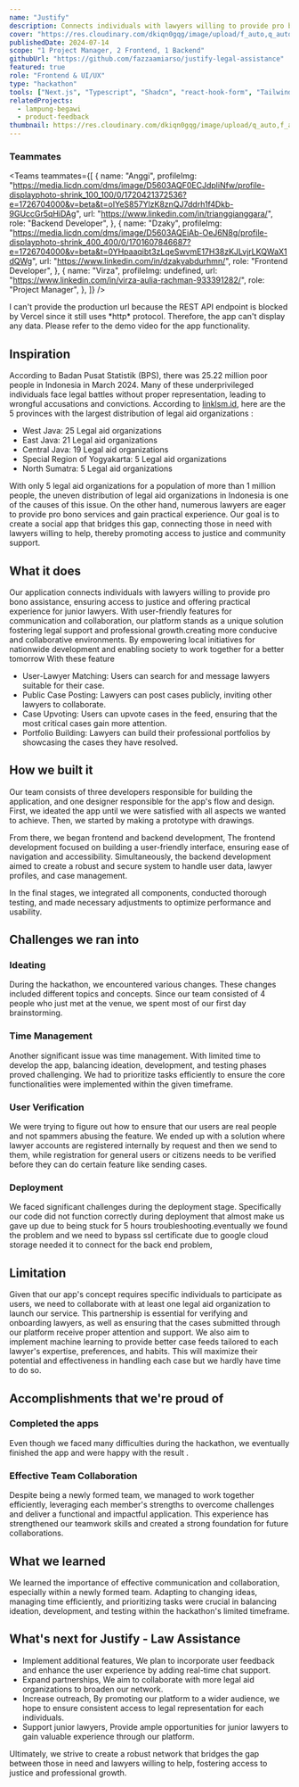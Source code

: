 ```yaml
---
name: "Justify"
description: Connects individuals with lawyers willing to provide pro bono assistance, ensuring access to justice and offering practical experience for junior lawyers. With user-friendly features for communication and collaboration, our platform stands as a unique solution fostering legal support and professional growth.
cover: "https://res.cloudinary.com/dkiqn0gqg/image/upload/f_auto,q_auto/v1721056235/fazzaamiarso.com-astro/projects/justify/landing-cover.png"
publishedDate: 2024-07-14
scope: "1 Project Manager, 2 Frontend, 1 Backend"
githubUrl: "https://github.com/fazzaamiarso/justify-legal-assistance"
featured: true
role: "Frontend & UI/UX"
type: "hackathon"
tools: ["Next.js", "Typescript", "Shadcn", "react-hook-form", "TailwindCSS", "Docker", "Go", "GCP"]
relatedProjects:
  - lampung-begawi
  - product-feedback
thumbnail: https://res.cloudinary.com/dkiqn0gqg/image/upload/q_auto,f_auto/v1720908839/fazzaamiarso.com-astro/projects/justify/justify-logo_ixzsnt.png
---
```



### Teammates

<Teams
  teammates={[
    {
      name: "Anggi",
      profileImg:
        "https://media.licdn.com/dms/image/D5603AQF0ECJdpliNfw/profile-displayphoto-shrink_100_100/0/1720421372536?e=1726704000&v=beta&t=oIYeS857YlzK8znQJ7ddrh1f4Dkb-9GUccGr5qHiDAg",
      url: "https://www.linkedin.com/in/trianggianggara/",
      role: "Backend Developer",
    },
    {
      name: "Dzaky",
      profileImg:
        "https://media.licdn.com/dms/image/D5603AQEiAb-OeJ6N8g/profile-displayphoto-shrink_400_400/0/1701607846687?e=1726704000&v=beta&t=0YHpaaqibt3zLqeSwvmE17H38zKJLvjrLKQWaX1dQWg",
      url: "https://www.linkedin.com/in/dzakyabdurhmn/",
      role: "Frontend Developer",
    },
    {
      name: "Virza",
      profileImg: undefined,
      url: "https://www.linkedin.com/in/virza-aulia-rachman-933391282/",
      role: "Project Manager",
    },
  ]}
/>

<SideNote headingText="Disclaimer">
  I can't provide the production url because the REST API endpoint is blocked by Vercel since it
  still uses *http* protocol. Therefore, the app can't display any data. Please refer to the demo
  video for the app functionality.
</SideNote>

## Inspiration

According to Badan Pusat Statistik (BPS), there was 25.22 million poor people in Indonesia in March 2024. Many of these underprivileged individuals face legal battles without proper representation, leading to wrongful accusations and convictions. According to [linklsm.id](http://linklsm.id/), here are the 5 provinces with the largest distribution of legal aid organizations :

- West Java: 25 Legal aid organizations
- East Java: 21 Legal aid organizations
- Central Java: 19 Legal aid organizations
- Special Region of Yogyakarta: 5 Legal aid organizations
- North Sumatra: 5 Legal aid organizations

With only 5 legal aid organizations for a population of more than 1 million people, the uneven distribution of legal aid organizations in Indonesia is one of the causes of this issue. On the other hand, numerous lawyers are eager to provide pro bono services and gain practical experience. Our goal is to create a social app that bridges this gap, connecting those in need with lawyers willing to help, thereby promoting access to justice and community support.

## What it does

Our application connects individuals with lawyers willing to provide pro bono assistance, ensuring access to justice and offering practical experience for junior lawyers. With user-friendly features for communication and collaboration, our platform stands as a unique solution fostering legal support and professional growth.creating more conducive and collaborative environments. By empowering local initiatives for nationwide development and enabling society to work together for a better tomorrow With these feature

- User-Lawyer Matching: Users can search for and message lawyers suitable for their case.
- Public Case Posting: Lawyers can post cases publicly, inviting other lawyers to collaborate.
- Case Upvoting: Users can upvote cases in the feed, ensuring that the most critical cases gain more attention.
- Portfolio Building: Lawyers can build their professional portfolios by showcasing the cases they have resolved.

## How we built it

Our team consists of three developers responsible for building the application, and one designer responsible for the app's flow and design. First, we ideated the app until we were satisfied with all aspects we wanted to achieve. Then, we started by making a prototype with drawings.

From there, we began frontend and backend development, The frontend development focused on building a user-friendly interface, ensuring ease of navigation and accessibility. Simultaneously, the backend development aimed to create a robust and secure system to handle user data, lawyer profiles, and case management.

In the final stages, we integrated all components, conducted thorough testing, and made necessary adjustments to optimize performance and usability.

## Challenges we ran into

### Ideating

During the hackathon, we encountered various changes. These changes included different topics and concepts. Since our team consisted of 4 people who just met at the venue, we spent most of our first day brainstorming.

### Time Management

Another significant issue was time management. With limited time to develop the app, balancing ideation, development, and testing phases proved challenging. We had to prioritize tasks efficiently to ensure the core functionalities were implemented within the given timeframe.

### User Verification

We were trying to figure out how to ensure that our users are real people and not spammers abusing the feature. We ended up with a solution where lawyer accounts are registered internally by request and then we send to them, while registration for general users or citizens needs to be verified before they can do certain feature like sending cases.

### Deployment

We faced significant challenges during the deployment stage. Specifically our code did not function correctly during deployment that almost make us gave up due to being stuck for 5 hours troubleshooting.eventually we found the problem and we need to bypass ssl certificate due to google cloud storage needed it to connect for the back end problem,

## Limitation

Given that our app's concept requires specific individuals to participate as users, we need to collaborate with at least one legal aid organization to launch our service. This partnership is essential for verifying and onboarding lawyers, as well as ensuring that the cases submitted through our platform receive proper attention and support.
We also aim to implement machine learning to provide better case feeds tailored to each lawyer's expertise, preferences, and habits. This will maximize their potential and effectiveness in handling each case but we hardly have time to do so.

## Accomplishments that we're proud of

### Completed the apps

Even though we faced many difficulties during the hackathon, we eventually finished the app and were happy with the result .

### Effective Team Collaboration

Despite being a newly formed team, we managed to work together efficiently, leveraging each member's strengths to overcome challenges and deliver a functional and impactful application. This experience has strengthened our teamwork skills and created a strong foundation for future collaborations.

## What we learned

We learned the importance of effective communication and collaboration, especially within a newly formed team. Adapting to changing ideas, managing time efficiently, and prioritizing tasks were crucial in balancing ideation, development, and testing within the hackathon's limited timeframe.

## What's next for Justify - Law Assistance

- Implement additional features, We plan to incorporate user feedback and enhance the user experience by adding real-time chat support.
- Expand partnerships, We aim to collaborate with more legal aid organizations to broaden our network.
- Increase outreach, By promoting our platform to a wider audience, we hope to ensure consistent access to legal representation for each individuals.
- Support junior lawyers, Provide ample opportunities for junior lawyers to gain valuable experience through our platform.

Ultimately, we strive to create a robust network that bridges the gap between those in need and lawyers willing to help, fostering access to justice and professional growth.

